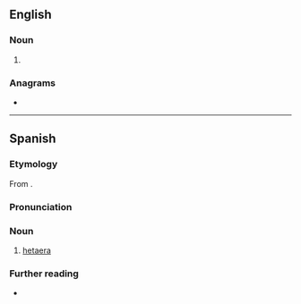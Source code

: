 ==English==

===Noun===
{{en-noun|hetairai|s}}

# {{alt form|en|hetaera}}

===Anagrams===
* {{anagrams|en|a=aaehirt|Iraheta}}

----

==Spanish==
{{wikipedia|lang=es}}

===Etymology===
From {{bor|es|grc|ἑταίρα}}.

===Pronunciation===
{{es-IPA}}

===Noun===
{{head|es|noun}}

# [[hetaera]]

===Further reading===
* {{R:es:DRAE}}